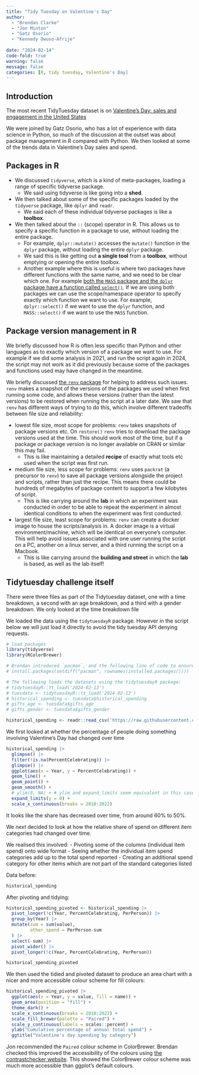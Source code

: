 ```yaml
---
title: "Tidy Tuesday on Valentine's Day"
author: 
  - "Brendan Clarke"
  - "Jon Minton"
  - "Gatz Osorio"
  - "Kennedy Owuso-Afrije"
  
date: "2024-02-14"
code-fold: true
warning: false
message: false
categories: [R, tidy tuesday, Valentine's Day]
---
```


## Introduction

The most recent TidyTuesday dataset is on [Valentine's Day: sales and engagement in the United States](https://github.com/rfordatascience/tidytuesday/blob/master/data/2024/2024-02-13/readme.md)

We were joined by Gatz Osorio, who has a lot of experience with data science in Python, so much of the discussion at the outset was about package management in R compared with Python. We then looked at some of the trends data in Valentine's Day sales and spend. 

## Packages in R 

- We discussed `tidyverse`, which is a kind of meta-packages, loading a range of specific tidyverse package. 
   - We said using tidyverse is like going into a **shed**. 
- We then talked about some of the specific packages loaded by the `tidyverse` package, like `dplyr` and `readr`. 
   - We said each of these individual tidyverse packages is like a **toolbox**. 
- We then talked about the `::` (scope) operator in R. This allows us to specify a specific function in a package to use, without loading the entire package. 
   - For example, `dplyr::mutate()` accesses the `mutate()` function in the `dplyr` package, without loading the entire `dplyr` package. 
   - We said this is like getting out **a single tool** from a **toolbox**, without emptying or opening the entire toolbox. 
   - Another example where this is useful is where two packages have different functions with the same name, and we need to be clear which one. For example [both the `MASS` package and the `dplyr` package have a function called `select()`](https://stackoverflow.com/questions/24202120/dplyrselect-function-clashes-with-massselect). If we are using both packages we can use the scope/namespace operator to specify exactly which function we want to use. For example, `dplyr::select()` if we want to use the `dplyr` function, and `MASS::select()` if we want to use the `MASS` function.  

## Package version management in R 

We briefly discussed how R is often less specific than Python and other languages as to exactly which version of a package we want to use. For example if we did some analysis in 2021, and run the script again in 2024, the script may not work as it did previously because some of the packages and functions used may have changed in the meantime. 

We briefly discussed [the `renv` package](https://rstudio.github.io/renv/articles/renv.html) for helping to address such issues. `renv` makes a snapshot of the versions of the packages we used when first running some code, and allows these versions (rather than the latest versions) to be restored when running the script at a later date. 
We saw that `renv` has different ways of trying to do this, which involve different tradeoffs between file size and reliability:

- lowest file size, most scope for problems: `renv` takes snapshots of package versions etc. On `restore()` `renv` tries to download the package versions used at the time. This should work most of the time, but if a package or package version is no longer available on CRAN or similar this may fail.
   - This is like maintaining a detailed **recipe** of exactly what tools etc used when the script was first run.
- medium file size, less scope for problems: `renv` uses `packrat` (a precursor to `renv`) to save all package versions alongside the project and scripts, rather than just the recipe. This means there could be hundreds of megabytes of package content to support a few kilobytes of script. 
   - This is like carrying around the **lab** in which an experiment was conducted in order to be able to repeat the experiment in almost identical conditions to when the experiment was first conducted. 
- largest file size, least scope for problems: `renv` can create a docker image to house the scripts/analysis in. A docker image is a virtual environment/machine, which will be identical on everyone's computer. This will help avoid issues associated with one user running the script on a PC, another on a linux server, and a third running the script on a Macbook. 
   - This is like carrying around the **building and street** in which the **lab** is based, as well as the lab itself! 


## Tidytuesday challenge itself

There were three files as part of the Tidytuesday dataset, one with a time breakdown, a second with an age breakdown, and a third with a gender breakdown. We only looked at the time breakdown file

We loaded the data using the `tidytuesdayR` package. However in the script below we will just load it directly to avoid the tidy tuesday API denying requests. 

```r
# load packages 
library(tidyverse)
library(RColorBrewer)

# Brendan introduced `pacman`, and the following line of code to ensure pacman is always loaded
# install.packages(setdiff("pacman", rownames(installed.packages())))

# The following loads the datasets using the tidytuesdayR package:
# tidytuesdayR::tt_load('2024-02-13') 
# tuesdata <- tidytuesdayR::tt_load('2024-02-13')
# historical_spending <- tuesdata$historical_spending
# gifts_age <- tuesdata$gifts_age
# gifts_gender <- tuesdata$gifts_gender

historical_spending <- readr::read_csv('https://raw.githubusercontent.com/rfordatascience/tidytuesday/master/data/2024/2024-02-13/historical_spending.csv')

```

We first looked at whether the percentage of people doing something involving Valentine's Day had changed over time


```r
historical_spending |>
  glimpse() |>
  filter(!is.na(PercentCelebrating)) |>
  glimpse() |>
  ggplot(aes(x = Year, y = PercentCelebrating)) +
  geom_line() +
  geom_point() +
  geom_smooth() +
  # ylim(0, NA) + # ylim and expand_limits seem equivalent in this case
  expand_limits(y = 0) +
  scale_x_continuous(breaks = 2010:2022)
```

It looks like the share has decreased over time, from around 60% to 50%. 



We next decided to look at how the relative share of spend on different item categories had changed over time. 

We realised this involved: 
- Pivoting some of the columns (individual item spend) onto wide format
- Seeing whether the individual item spend categories add up to the total spend reported
- Creating an additional spend category for other items which are not part of the standard categories listed

Data before:

```r
historical_spending

```

After pivoting and tidying:

```r

historical_spending_pivoted <- historical_spending |>
  pivot_longer(!c(Year, PercentCelebrating, PerPerson)) |>
  group_by(Year) |>
  mutate(sum = sum(value), 
         other_spend = PerPerson-sum
  ) |>
  select(-sum) |>
  pivot_wider() |>
  pivot_longer(!c(Year, PercentCelebrating, PerPerson))

historical_spending_pivoted
```

We then used the tidied and pivoted dataset to produce an area chart with a nicer and more accessible colour scheme for fill colours:

```r
historical_spending_pivoted |>
  ggplot(aes(x = Year, y = value, fill = name)) +
  geom_area(position = "fill") +
  theme_dark() +
  scale_x_continuous(breaks = 2010:2022) +
  scale_fill_brewer(palette = "Paired") +
  scale_y_continuous(labels = scales::percent) +
  ylab("Cumulative percentage of annual total spend") +
  ggtitle("Valentine's day spending by category")


```

Jon recommended the `Paired` colour scheme in ColorBrewer. Brendan checked this improved the accessibility of the colours using [the contrastchecker website](https://contrastchecker.com/). This showed the ColorBrewer colour scheme was much more accessible than ggplot's default colours. 

